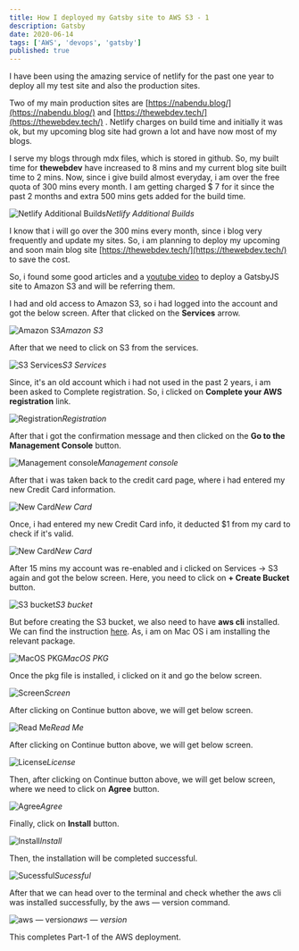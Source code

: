 ```yaml
---
title: How I deployed my Gatsby site to AWS S3 - 1
description: Gatsby
date: 2020-06-14
tags: ['AWS', 'devops', 'gatsby']
published: true
---
```


I have been using the amazing service of netlify for the past one year to deploy all my test site and also the production sites.

Two of my main production sites are [https://nabendu.blog/](https://nabendu.blog/) and [https://thewebdev.tech/](https://thewebdev.tech/) . Netlify charges on build time and initially it was ok, but my upcoming blog site had grown a lot and have now most of my blogs.

I serve my blogs through mdx files, which is stored in github. So, my built time for **thewebdev** have increased to 8 mins and my current blog site built time to 2 mins. Now, since i give build almost everyday, i am over the free quota of 300 mins every month. I am getting charged $ 7 for it since the past 2 months and extra 500 mins gets added for the build time.

![Netlify Additional Builds](https://ik.imagekit.io/thewebdev/thewebdev-fixes/2/1-0_ZRAewX-gAX.png)*Netlify Additional Builds*

I know that i will go over the 300 mins every month, since i blog very frequently and update my sites. So, i am planning to deploy my upcoming and soon main blog site [https://thewebdev.tech/](https://thewebdev.tech/) to save the cost.

So, i found some good articles and a [youtube video](https://www.youtube.com/watch?v=3tGMsdS3kSc) to deploy a GatsbyJS site to Amazon S3 and will be referring them.

I had and old access to Amazon S3, so i had logged into the account and got the below screen. After that clicked on the **Services** arrow.

![Amazon S3](https://ik.imagekit.io/thewebdev/thewebdev-fixes/2/1-1_ba_yv_5guK.png)*Amazon S3*

After that we need to click on S3 from the services.

![S3 Services](https://ik.imagekit.io/thewebdev/thewebdev-fixes/2/2_fTM2oudnhZ.png)*S3 Services*

Since, it's an old account which i had not used in the past 2 years, i am been asked to Complete registration. So, i clicked on **Complete your AWS registration** link.

![Registration](https://ik.imagekit.io/thewebdev/thewebdev-fixes/2/3_ZZTjjM6AJA.png)*Registration*

After that i got the confirmation message and then clicked on the **Go to the Management Console** button.

![Management console](https://ik.imagekit.io/thewebdev/thewebdev-fixes/2/4__RuYnWODlw.png)*Management console*

After that i was taken back to the credit card page, where i had entered my new Credit Card information.

![New Card](https://ik.imagekit.io/thewebdev/thewebdev-fixes/2/5_HQPPHrrpk.png)*New Card*

Once, i had entered my new Credit Card info, it deducted $1 from my card to check if it's valid.

![New Card](https://ik.imagekit.io/thewebdev/thewebdev-fixes/2/6_lTOSor-_X1.png)*New Card*

After 15 mins my account was re-enabled and i clicked on Services -> S3 again and got the below screen. Here, you need to click on **+ Create Bucket** button.

![S3 bucket](https://ik.imagekit.io/thewebdev/thewebdev-fixes/2/7_dD2TBaDpY2.png)*S3 bucket*

But before creating the S3 bucket, we also need to have **aws cli** installed. We can find the instruction [here](https://aws.amazon.com/cli/). As, i am on Mac OS i am installing the relevant package.

![MacOS PKG](https://ik.imagekit.io/thewebdev/thewebdev-fixes/2/8_U-r6I0l3-2.png)*MacOS PKG*

Once the pkg file is installed, i clicked on it and go the below screen.

![Screen](https://ik.imagekit.io/thewebdev/thewebdev-fixes/2/9_CwxWWl09rm.png)*Screen*

After clicking on Continue button above, we will get below screen.

![Read Me](https://ik.imagekit.io/thewebdev/thewebdev-fixes/2/10_kAKZJnrEb.png)*Read Me*

After clicking on Continue button above, we will get below screen.

![License](https://ik.imagekit.io/thewebdev/thewebdev-fixes/2/11_RVCDjnemdD.png)*License*

Then, after clicking on Continue button above, we will get below screen, where we need to click on **Agree** button.

![Agree](https://ik.imagekit.io/thewebdev/thewebdev-fixes/2/12_KcWFk3tMBP.png)*Agree*

Finally, click on **Install** button.

![Install](https://ik.imagekit.io/thewebdev/thewebdev-fixes/2/13_H0s6jKY76P.png)*Install*

Then, the installation will be completed successful.

![Sucessful](https://ik.imagekit.io/thewebdev/thewebdev-fixes/2/14_-2bw6B8bVw.png)*Sucessful*

After that we can head over to the terminal and check whether the aws cli was installed successfully, by the aws — version command.

![aws — version](https://ik.imagekit.io/thewebdev/thewebdev-fixes/2/15_7erlJO-N3.png)*aws — version*

This completes Part-1 of the AWS deployment.
